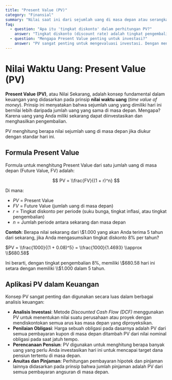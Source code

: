 ```yaml
---
title: "Present Value (PV)"
category: "Finansial"
summary: "Nilai saat ini dari sejumlah uang di masa depan atau serangkaian pembayaran, dengan memperhitungkan konsep nilai waktu uang (time value of money)."
faq:
  - question: "Apa itu 'tingkat diskonto' dalam perhitungan PV?"
    answer: "Tingkat diskonto (discount rate) adalah tingkat pengembalian yang digunakan untuk mengubah nilai uang masa depan menjadi nilai sekarang. Ini mencerminkan biaya peluang dari investasi; yaitu, pengembalian yang bisa Anda peroleh dari investasi lain dengan risiko serupa. Suku bunga atau tingkat inflasi sering digunakan sebagai tingkat diskonto."
  - question: "Mengapa Present Value penting untuk investasi?"
    answer: "PV sangat penting untuk mengevaluasi investasi. Dengan mendiskontokan semua arus kas masa depan yang diharapkan dari sebuah investasi ke nilai sekarang, Anda dapat membandingkannya dengan biaya investasi hari ini. Jika PV dari arus kas masa depan lebih besar dari biayanya, investasi tersebut kemungkinan besar menguntungkan."
---
```


# Nilai Waktu Uang: Present Value (PV)

**Present Value (PV)**, atau Nilai Sekarang, adalah konsep fundamental dalam keuangan yang didasarkan pada prinsip **nilai waktu uang** (*time value of money*). Prinsip ini menyatakan bahwa sejumlah uang yang dimiliki hari ini bernilai lebih daripada jumlah uang yang sama di masa depan. Mengapa? Karena uang yang Anda miliki sekarang dapat diinvestasikan dan menghasilkan pengembalian.

PV menghitung berapa nilai sejumlah uang di masa depan jika diukur dengan standar hari ini.

## Formula Present Value

Formula untuk menghitung Present Value dari satu jumlah uang di masa depan (Future Value, FV) adalah:

$$ PV = \\frac{FV}{(1 + r)^n} $$

Di mana:
- $PV$ = Present Value
- $FV$ = Future Value (jumlah uang di masa depan)
- $r$ = Tingkat diskonto per periode (suku bunga, tingkat inflasi, atau tingkat pengembalian)
- $n$ = Jumlah periode antara sekarang dan masa depan

**Contoh**:
Berapa nilai sekarang dari \\$1.000 yang akan Anda terima 5 tahun dari sekarang, jika Anda mengasumsikan tingkat diskonto 8% per tahun?

$PV = \\frac{1000}{(1 + 0.08)^5} = \\frac{1000}{1.4693} \\approx \\$680.58$

Ini berarti, dengan tingkat pengembalian 8%, memiliki \\$680.58 hari ini setara dengan memiliki \\$1.000 dalam 5 tahun.

## Aplikasi PV dalam Keuangan

Konsep PV sangat penting dan digunakan secara luas dalam berbagai analisis keuangan:

- **Analisis Investasi**: Metode *Discounted Cash Flow (DCF)* menggunakan PV untuk menentukan nilai suatu perusahaan atau proyek dengan mendiskontokan semua arus kas masa depan yang diproyeksikan.
- **Penilaian Obligasi**: Harga sebuah obligasi pada dasarnya adalah PV dari semua pembayaran kupon di masa depan ditambah PV dari nilai nominal obligasi pada saat jatuh tempo.
- **Perencanaan Pensiun**: PV digunakan untuk menghitung berapa banyak uang yang perlu Anda investasikan hari ini untuk mencapai target dana pensiun tertentu di masa depan.
- **Anuitas dan Pinjaman**: Perhitungan pembayaran hipotek dan pinjaman lainnya didasarkan pada prinsip bahwa jumlah pinjaman adalah PV dari semua pembayaran angsuran di masa depan.
